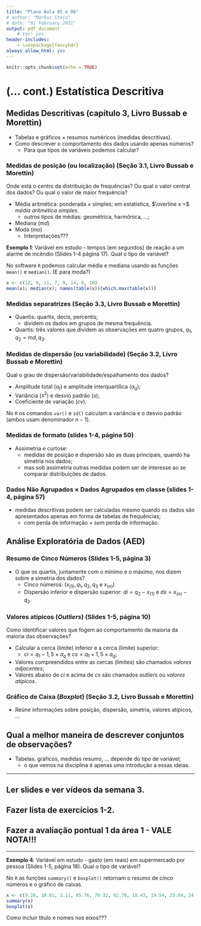 ```yaml
---
title: "Plano Aula 05 e 06"
# author: "Markus Stein"
# date: "01 February 2021"
output: pdf_document
    # toc: yes
header-includes:
    - \usepackage{fancyhdr}
always_allow_html: yes
---
```

\addtolength{\headheight}{1.0cm}
\pagestyle{fancyplain} 
\lhead{\includegraphics[height=1.5cm]{logoIME.png}}
\rhead{\includegraphics[height=1.5cm]{image_geral1.jpg}}
\chead{UNIVERSIDADE FEDERAL DO RIO GRANDE DO SUL \\
INSTITUTO DE MATEMÁTICA E ESTATÍSTICA \\
DEPARTAMENTO DE ESTATÍSTICA \\
\vspace{0.3cm}
MAT02214 - Estatística Geral 1 - 2025/2
}
\renewcommand{\headrulewidth}{0pt} 


```r
knitr::opts_chunk$set(echo = TRUE)
```


# (... cont.) Estatística Descritiva

## Medidas Descritivas (capítulo 3, Livro Bussab e Morettin)
* Tabelas e gráficos $\times$ resumos numéricos (medidas descritivas).
* Como descrever o comportamento dos dados usando apenas números?
    + Para que tipos de variáveis podemos calcular?
        
### Medidas de posição (ou localização) (Seção 3.1, Livro Bussab e Morettin)
Onde está o centro da distribuição de frequências? Ou qual o valor central dos dados? Ou qual o valor de maior frequência?  

* Média aritmética: ponderada $\times$ simples; em estatística, $\overline x =$ *média aritmética simples*.
    + outros tipos de médias: geométrica, harmônica, ...;
* Mediana ($md$)
* Moda ($mo$)
    + Interpretações???  

**Exemplo 1**: Variável em estudo - tempos (em segundos) de
reação a um alarme de incêndio (Slides 1-4 página 17). Qual o tipo de variável?  

No software `R` podemos calcular média e mediana usando as funções `mean()` e `median()`. (E para moda?)

```r
x <- c(12, 9, 11, 7, 9, 14, 6, 10)
mean(x); median(x); names(table(x))[which.max(table(x))]
```

### Medidas separatrizes (Seção 3.3, Livro Bussab e Morettin)
* Quantis: quartis, decis, percentis;
    + dividem os dados em grupos de mesma frequência.
* Quartis: três valores que dividem as observações em quatro grupos, $q_1, q_2 = md, q_3$.

### Medidas de dispersão (ou variabilidade) (Seção 3.2, Livro Bussab e Morettin)
Qual o grau de dispersão/variabilidade/espalhamento dos dados?  

* Amplitude total ($a_t$) e amplitude interquartílica ($a_q$);
* Variância ($s^2$) e desvio padrão ($s$);
* Coeficiente de variação ($cv$).

No `R` os comandos `var()` e `sd()` calculam a variância e o desvio padrão (ambos usam denominador $n-1$).

### Medidas de formato (slides 1-4, página 50)
* Assimetria e curtose:
    + medidas de posição e dispersão são as duas principais, quando ha simetria nos dados; 
    + mas sob assimetria outras medidas podem ser de interesse ao se comparar distribuições de dados.

<!-- \vspace{0.5cm} -->

### Dados Não Agrupados $\times$ Dados Agrupados em classe (slides 1-4, página 57)
* medidas descritivas podem ser calculadas mesmo quando os dados são apresentados apenas em forma de tabelas de frequências;
    + *com* perda de informação $\times$ *sem* perda de informação.
        
        
## Análise Exploratória de Dados (AED)
### Resumo de Cinco Números (Slides 1-5, página 3)
* O que os quartis, juntamente com o mínimo e o máximo, nos dizem sobre a simetria dos dados?
    + Cinco números: $\left( x_{(1)}, q_1, q_2, q_3 \right.$ e $\left. x_{(n)} \right)$
    + Dispersão inferior e dispersão superior: $di = q_2 - x_{(1)}$ e $ds = x_{(n)} - q_2$.
        
### Valores atípicos (*Outliers*) (Slides 1-5, página 10)
Como identificar valores que fogem ao comportamento da maioria da maioria das observações?  

* Calcular a cerca (limite) inferior e a cerca (limite) superior:
    + $ci = q_1 - 1,5 \times a_q$ e $cs = q_1 + 1,5 \times a_q$;
* Valores compreendidos entre as cercas (limites) são chamados *valores adjacentes*; 
* Valores abaixo de $ci$ e acima de $cs$ são chamados *outliers* ou *valores atípicos*. 
    
### Gráfico de Caixa (*Boxplot*) (Seção 3.2, Livro Bussab e Morettin)
* Reúne informações sobre posição, dispersão, simetria, valores atípicos, ...


## Qual a melhor maneira de descrever conjuntos de observações? 
* Tabelas. gráficos, medidas resumo, ... depende do tipo de variável;
    + o que vemos na disciplina é apenas uma introdução a essas ideias.

\vspace{0.5cm}

***
## Ler slides e ver vídeos da semana 3.
## Fazer lista de exercícios 1-2.
## Fazer a avaliação pontual 1 da área 1 - VALE NOTA!!!
***

<!-- Definição **A.A.S**: Seja $X_1, X_2, \ldots, X_n$ uma a.a.s. de tamanho $n$ de $X \sim f(x; \theta)$, então $X_1 \sim f(x; \theta)$, ..., $X_n \sim f(x; \theta)$ e $X_i$ e $X_j$ são independentes para todo $i \neq j$. -->

<!-- \vspace{0.5cm} -->

<!-- Exercício 6 da Lista 1-2 e 1-3: -->
<!-- ```{r exemplo2, fig.width=4, fig.height=3, fig.align='center'} -->
<!-- x <- c(4, 5, 5, 6, 7, 8, 9, 17, 16, 10, 7, 9, 12, 14, 13, 8, 10, 6, 8, 15, 13, 17, 9, 5, 8, 4, 15, 17, 8, 11, 8, 10, 12, 13, 11, 8, 7, 6, 5, 16, 15, 9, 8, 9, 14, 13, 7, 8, 5, 8) -->
<!-- table(x) -->
<!-- barplot(table(x)) -->
<!-- ``` -->

**Exemplo 4**: Variável em estudo - gasto (em reais) em supermercado por pessoa (Slides 1-5, página 18). Qual o tipo de variável?  

No `R` as funções `summary()` e `boxplot()` retornam o resumo de cinco números e o gráfico de caixas.

```r
x <- c(9.26, 10.81, 3.11, 85.76, 70.32, 82.70, 18.43, 19.54, 23.04, 24.47, 26.24, 26.26, 24.58, 28.38, 28.06, 28.08, 25.13, 27.65, 32.03, 36.37, 19.27, 19.50, 18.36, 52.75, 61.22, 86.37, 93.34, 22.22, 20.16, 20.59, 54.80, 59.07, 50.39, 45.40, 44.08, 44.67, 38.64, 42.97, 46.69, 48.65, 39.16, 41.02, 38.98, 15.62, 13.78, 15.23, 8.88, 12.69, 17.00, 17.39)
summary(x)
boxplot(x)
```

Como incluir título e nomes nos eixos???
